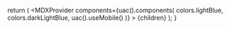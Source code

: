 
  return (
    <MDXProvider
      components={uac().components(
        colors.lightBlue,
        colors.darkLightBlue,
        uac().useMobile()
      )}
    >
      {children}
    </MDXProvider>
  );
}

[comment]: # "↓↓↓ Editable ↓↓↓"

<FutureReadme />
